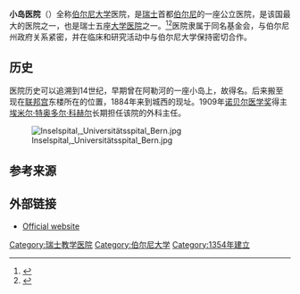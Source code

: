 {{expand|time=2016-04-27T01:18:32+00:00}}
{{Infobox hospital
| Name        = University Hospital of Bern
| Org/Group   = <!-- Org or group that owns/manages the hospital -->
| Image       = Inselspital Berne September 2008 01.jpg
| image alt   = 
| image_size  = 225 
| Caption     = 
| map_type    = 
| relief      = <!-- any non-blank value (yes, 1, etc.) will cause the template to display a relief map image, where available -->
| map_size    = <!-- width of the map in pixels (do not include "px"); default is 225 -->
| map_alt     = <!-- alternative text for map image, see WP:ALT for details -->
| map_caption = <!-- Optional. Gives a small caption under the map such as "Shown in region, country" -->
| latitude    = <!-- used for adding a map, with map_type, and for displayed coordinates -->
| longitude   = <!-- used for adding a map, with map_type, and for displayed coordinates -->
| Logo        = <!-- Please conform to copyright -->
| Logo Size   = <!-- Use to limit the logo size -->
| Location    = [[伯尔尼|伯尔尼]]
| Region      = <!-- e.g. County or City - NB autolinked -->
| State       = <!-- optional UK: England, Wales, Scotland, Northern Ireland. US: The US State - NB autolinked -->
| Country     = {{SWI}}
| Coordinates = <!-- (alternative to latitude/longitude) use template {{coord}} with 'display=inline, title' -->
| Address     = <!-- Address of main building -->
| HealthCare  = <!-- UK:NHS. AU/CA: Medicare. ELSE freetext, e.g. Private -->
| Funding     = <!-- Non-profit, For-profit, Government, Public - will generate linka -->
| Type        = Teaching  <!-- Community, District, General, District General, Teaching, Specialist -->
| Speciality  = <!-- if devoted to a speciality (i.e. not a broad spectrum of specialities) and Type=Specialist/Teaching -->
| Standards   = <!-- optional if no national standards -->
| Emergency   = Yes <!-- UK/IR/HK/SG: Yes/No, CA/IL/US: I/II/III/IV/V for Trauma certification level -->
| Helipad     = <!-- Yes, No, or use "Template:Airport codes" with p=n. Only list if verifiable, leave blank if unknown. -->
| Affiliation =[[伯尔尼大学|伯尔尼大学]]
| Patron      = <!-- 'None' or the individual who acts as the hospital patron -->
| Network     = <!-- Hospital network, non-owner -->
| Beds        = <!-- Cite in article as well -->
| Founded     = <!-- Cite in article as well -->
| Closed      = <!-- Use if defunct, please also add to Category:Defunct hospitals -->
| Website     = [http://www.insel.ch www.insel.ch]
| Wiki-Links  = <!-- Creates ""See also" field -->
}}

'''小岛医院'''（{{lang-de|Inselspital}}）全称[[伯尔尼大学|伯尔尼大学]]医院，是[[瑞士|瑞士]]首都[[伯尔尼|伯尔尼]]的一座公立医院，是该国最大的医院之一，也是瑞士五座[[教学医院|大学医院]]之一。<ref>{{cite journal|title=Bern University Hospital (Inselspital)|url=http://www.university-directory.eu/Switzerland/Bern-University-Hospital-Inselspital.html|journal=University directory Worldwide|date=2016|access-date=2020-03-01|archive-date=2020-03-01|archive-url=https://web.archive.org/web/20200301160305/https://www.university-directory.eu/Switzerland/Bern-University-Hospital-Inselspital.html|dead-url=no}}</ref><ref>{{cite journal|title=Basel University Hospital|url=http://4-tune.ch/en/company/references|journal=4tune|date=2016|author=|access-date=2020-03-01|archive-url=https://web.archive.org/web/20180519045011/http://4-tune.ch/en/company/references|archive-date=2018-05-19|dead-url=yes}}</ref>医院隶属于同名基金会，与伯尔尼州政府关系紧密，并在临床和研究活动中与伯尔尼大学保持密切合作。

==历史==
医院历史可以追溯到14世纪，早期曾在阿勒河的一座小岛上，故得名。后来搬至现在[[联邦宫|联邦宫]]东楼所在的位置，1884年来到城西的现址。1909年[[诺贝尔医学奖|诺贝尔医学奖]]得主[[埃米尔·特奥多尔·科赫尔|埃米尔·特奥多尔·科赫尔]]长期担任该院的外科主任。

[[File:Inselspital,_Universitätsspital_Bern.jpg|thumb]]

==参考来源==
{{reflist}}

==外部链接 ==
{{Commons category}}
* [https://web.archive.org/web/20191201140323/https://www.insel.ch/ Official website]

{{瑞士医院}}
{{Authority control}}
[[Category:瑞士教学医院|Category:瑞士教学医院]]
[[Category:伯尔尼大学|Category:伯尔尼大学]]
[[Category:1354年建立|Category:1354年建立]]